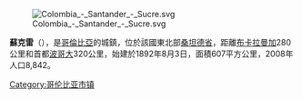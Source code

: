 [[Image:Colombia_-_Santander_-_Sucre.svg|right]]

'''蘇克雷'''（{{lang-es|Sucre}}），是[[哥倫比亞|哥倫比亞]]的城鎮，位於該國東北部[[桑坦德省|桑坦德省]]，距離[[布卡拉曼加|布卡拉曼加]]280公里和首都[[波哥大|波哥大]]320公里，始建於1892年8月3日，面積607平方公里，2008年人口8,842。

{{coord|5.923|N|73.795|W|type:city_region:CO_source:GNS-enwiki|display=title}}

{{Colombia-geo-stub}}
[[Category:哥伦比亚市镇|Category:哥伦比亚市镇]]